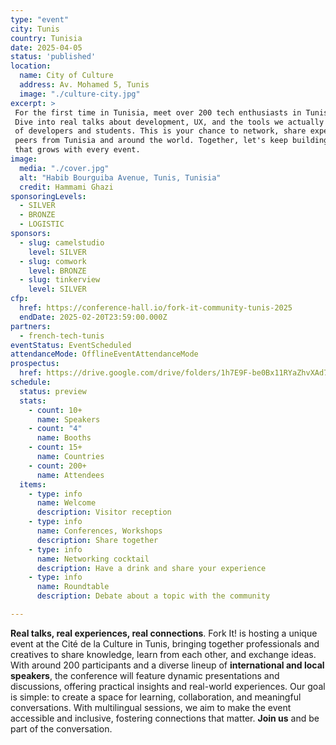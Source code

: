 ```yaml
---
type: "event"
city: Tunis
country: Tunisia
date: 2025-04-05
status: 'published'
location:
  name: City of Culture
  address: Av. Mohamed 5, Tunis
  image: "./culture-city.jpg"
excerpt: >
 For the first time in Tunisia, meet over 200 tech enthusiasts in Tunis for a Fork it! full-day event in Tunis.
 Dive into real talks about development, UX, and the tools we actually use while connecting with a vibrant community
 of developers and students. This is your chance to network, share experiences, and learn from inspiring experts and
 peers from Tunisia and around the world. Together, let's keep building a supportive, collaborative tech community.
 that grows with every event.
image:
  media: "./cover.jpg"
  alt: "Habib Bourguiba Avenue, Tunis, Tunisia"
  credit: Hammami Ghazi
sponsoringLevels:
  - SILVER
  - BRONZE
  - LOGISTIC
sponsors:
  - slug: camelstudio
    level: SILVER
  - slug: comwork
    level: BRONZE
  - slug: tinkerview
    level: SILVER
cfp:
  href: https://conference-hall.io/fork-it-community-tunis-2025
  endDate: 2025-02-20T23:59:00.000Z
partners:
  - french-tech-tunis
eventStatus: EventScheduled
attendanceMode: OfflineEventAttendanceMode
prospectus:
  href: https://drive.google.com/drive/folders/1h7E9F-be0Bx11RYaZhvXAd73aKo26_47
schedule:
  status: preview
  stats:
    - count: 10+
      name: Speakers
    - count: "4"
      name: Booths
    - count: 15+
      name: Countries
    - count: 200+
      name: Attendees
  items:
    - type: info
      name: Welcome
      description: Visitor reception
    - type: info
      name: Conferences, Workshops
      description: Share together
    - type: info
      name: Networking cocktail
      description: Have a drink and share your experience
    - type: info
      name: Roundtable
      description: Debate about a topic with the community

---
```



**Real talks, real experiences, real connections**. Fork It! is hosting a unique event at the Cité de la Culture in Tunis, bringing together professionals and creatives to share knowledge, learn from each other, and exchange ideas.
With around 200 participants and a diverse lineup of **international and local speakers**, the conference will feature dynamic presentations and discussions, offering practical insights and real-world experiences.
Our goal is simple: to create a space for learning, collaboration, and meaningful conversations. With multilingual sessions, we aim to make the event accessible and inclusive, fostering connections that matter.
**Join us** and be part of the conversation.
